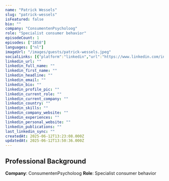 ```yaml
---
name: "Patrick Wessels"
slug: "patrick-wessels"
isFeatured: false
bio: ""
company: "ConsumentenPsycholoog"
role: "Specialist consumer behavior"
episodeCount: 1
episodes: ["1858"]
languages: ["nl"]
imageUrl: "/images/guests/patrick-wessels.jpeg"
socialLinks: [{"platform":"linkedin","url":"https://www.linkedin.com/in/patrickwessels/"}]
linkedin_url: ""
linkedin_full_name: ""
linkedin_first_name: ""
linkedin_headline: ""
linkedin_email: ""
linkedin_bio: ""
linkedin_profile_pic: ""
linkedin_current_role: ""
linkedin_current_company: ""
linkedin_country: ""
linkedin_skills: ""
linkedin_company_website: ""
linkedin_experiences: ""
linkedin_personal_website: ""
linkedin_publications: ""
last_linkedin_sync: ""
createdAt: 2025-06-12T13:23:08.000Z
updatedAt: 2025-06-12T13:50:36.000Z
---
```


## Professional Background

**Company**: ConsumentenPsycholoog
**Role**: Specialist consumer behavior
